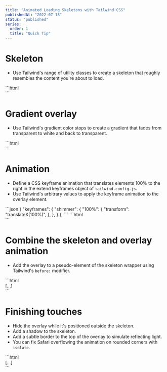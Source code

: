 ```yaml
---
title: "Animated Loading Skeletons with Tailwind CSS"
publishedAt: "2022-07-18"
status: "published"
series:
  order: 1
  title: "Quick Tip"
---
```


<div className="grid grid-cols-2 gap-6 sm:grid-cols-3">
  <div>
    <LoadingSkeleton />
  </div>
  <div>
    <LoadingSkeleton />
  </div>
  <div className="hidden sm:block">
    <LoadingSkeleton />
  </div>
</div>

# Skeleton

- Use Tailwind's range of utility classes to create a skeleton that roughly resembles the content you're about to load.

<div className="space-y-2">
  <div className="flex justify-center rounded-lg bg-rose-100/[1%] p-8 ring-1 ring-inset ring-rose-100/[3%]">
    <div className="w-[200px] space-y-5 rounded-2xl bg-white/5 p-4">
      <div className="h-24 rounded-lg bg-rose-100/10"></div>
      <div className="space-y-3">
        <div className="h-3 w-3/5 rounded-lg bg-rose-100/10"></div>
        <div className="h-3 w-4/5 rounded-lg bg-rose-100/20"></div>
        <div className="h-3 w-2/5 rounded-lg bg-rose-100/20"></div>
      </div>
    </div>
  </div>
  ```html
  <div class="space-y-5 rounded-2xl bg-white/5 p-4">
    <div class="h-24 rounded-lg bg-rose-100/10"></div>
    <div class="space-y-3">
      <div class="h-3 w-3/5 rounded-lg bg-rose-100/10"></div>
      <div class="h-3 w-4/5 rounded-lg bg-rose-100/20"></div>
      <div class="h-3 w-2/5 rounded-lg bg-rose-100/20"></div>
    </div>
  </div>
  ```
</div>

# Gradient overlay

- Use Tailwind's gradient color stops to create a gradient that fades from transparent to white and back to transparent.

<div className="space-y-2">
  <div className="flex justify-center rounded-lg bg-rose-100/[1%] p-8 ring-1 ring-inset ring-rose-100/[3%]">
    <div className="w-[200px]">
      <div className="h-48 bg-gradient-to-r from-transparent via-rose-100/20 to-transparent"></div>
    </div>
  </div>
  ```html
  <div
    class="
      [...]
      bg-gradient-to-r from-transparent via-rose-100/10 to-transparent"
  ></div>
  ```
</div>

# Animation

- Define a CSS keyframe animation that translates elements 100% to the right in the extend keyframes object of `tailwind.config.js`.
- Use Tailwind's arbitrary values to apply the keyframe animation to the overlay element.

<div className="space-y-2">
  <div className="flex justify-center rounded-lg bg-rose-100/[1%] p-8 ring-1 ring-inset ring-rose-100/[3%]">
    <div className="w-[200px]">
      <div className="relative h-48 -translate-x-full animate-[shimmer_2s_infinite] bg-gradient-to-r from-transparent via-rose-100/20 to-transparent"></div>
    </div>
  </div>
  ```json
  {
    "keyframes": {
      "shimmer": {
        "100%": {
          "transform": "translateX(100%)",
        },
      },
    }
  },
  ```
  ```html
  <div class="[...] -translate-x-full animate-[shimmer_2s_infinite]"></div>
  ```
</div>

# Combine the skeleton and overlay animation

- Add the overlay to a pseudo-element of the skeleton wrapper using Tailwind's `before:` modifier.

<div className="space-y-2">
  <div className="flex justify-center rounded-lg bg-rose-100/[1%] p-8 ring-1 ring-inset ring-rose-100/[3%]">
    <div className="w-[200px]">
      <div className="relative space-y-5 rounded-2xl bg-white/5 p-4 before:absolute before:inset-0 before:-translate-x-full before:animate-[shimmer_2s_infinite] before:bg-gradient-to-r before:from-transparent before:via-rose-100/10 before:to-transparent">
        <div className="h-24 rounded-lg bg-rose-100/10"></div>
        <div className="space-y-3">
          <div className="h-3 w-3/5 rounded-lg bg-rose-100/10"></div>
          <div className="h-3 w-4/5 rounded-lg bg-rose-100/20"></div>
          <div className="h-3 w-2/5 rounded-lg bg-rose-100/20"></div>
        </div>
      </div>
    </div>
  </div>
  ```html
  <div
    class="
      [...]
      relative
      before:absolute before:inset-0
      before:-translate-x-full
      before:animate-[shimmer_2s_infinite]
      before:bg-gradient-to-r
      before:from-transparent before:via-rose-100/10 before:to-transparent"
  >
    [...]
  </div>
  ```
</div>

# Finishing touches

- Hide the overlay while it's positioned outside the skeleton.
- Add a shadow to the skeleton.
- Add a subtle border to the top of the overlay to simulate reflecting light.
- You can fix Safari overflowing the animation on rounded corners with `isolate`.

<div className="space-y-2">
  <div className="flex justify-center rounded-lg bg-rose-100/[1%] p-8 ring-1 ring-inset ring-rose-100/[3%]">
    <div className="w-[200px]">
      <div className="relative isolate space-y-5 overflow-hidden rounded-2xl bg-white/5 p-4 shadow-xl shadow-black/5 before:absolute before:inset-0 before:-translate-x-full before:animate-[shimmer_2s_infinite] before:border-t before:border-rose-100/10 before:bg-gradient-to-r before:from-transparent before:via-rose-100/10 before:to-transparent">
        <div className="h-24 rounded-lg bg-rose-100/10"></div>
        <div className="space-y-3">
          <div className="h-3 w-3/5 rounded-lg bg-rose-100/10"></div>
          <div className="h-3 w-4/5 rounded-lg bg-rose-100/20"></div>
          <div className="h-3 w-2/5 rounded-lg bg-rose-100/20"></div>
        </div>
      </div>
    </div>
  </div>
  ```html
  <div
    class="
      [...]
      isolate
      overflow-hidden
      shadow-xl shadow-black/5
      before:border-t before:border-rose-100/10"
  >
    [...]
  </div>
  ```
</div>
